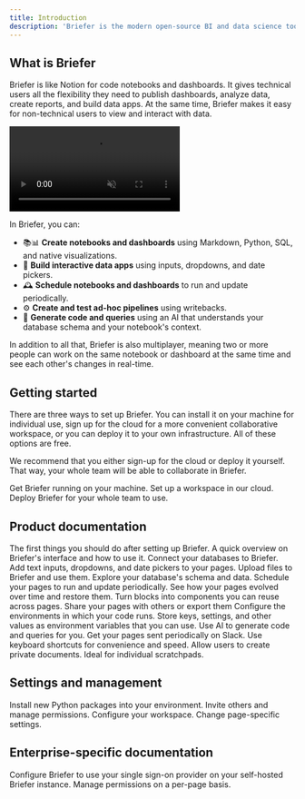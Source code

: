 ```yaml
---
title: Introduction
description: 'Briefer is the modern open-source BI and data science tool.'
---
```


## What is Briefer

Briefer is like Notion for code notebooks and dashboards. It gives technical users all the flexibility they need to publish dashboards, analyze data, create reports, and build data apps. At the same time, Briefer makes it easy for non-technical users to view and interact with data.

<Frame>
  <video
    controls={false}
    muted
    autoPlay
    playsInline
    className="w-full aspect-video"
    src="https://briefer.cloud/demo-header-v2.mp4"
  ></video>
</Frame>

In Briefer, you can:

- 📚📊 **Create notebooks and dashboards** using Markdown, Python, SQL, and native visualizations.
- 🤳 **Build interactive data apps** using inputs, dropdowns, and date pickers.
- 🕰️ **Schedule notebooks and dashboards** to run and update periodically.
- ⚙️ **Create and test ad-hoc pipelines** using writebacks.
- 🤖 **Generate code and queries** using an AI that understands your database schema and your notebook's context.

In addition to all that, Briefer is also multiplayer, meaning two or more people can work on the same notebook or dashboard at the same time and see each other's changes in real-time.

## Getting started

There are three ways to set up Briefer. You can install it on your machine for individual use, sign up for the cloud for a more convenient collaborative workspace, or you can deploy it to your own infrastructure. All of these options are free.

We recommend that you either sign-up for the cloud or deploy it yourself. That way, your whole team will be able to collaborate in Briefer.

<CardGroup cols={2}>
  <Card title="Local quickstart" icon="computer" href="./get-started/local">
    Get Briefer running on your machine.
  </Card>
  <Card title="Cloud quickstart" icon="cloud" href="./get-started/cloud">
    Set up a workspace in our cloud.
  </Card>
  <Card title="Deploy Briefer" icon="users" href="./get-started/deploy">
    Deploy Briefer for your whole team to use.
  </Card>
</CardGroup>

## Product documentation

<CardGroup cols={2}>
  <Card
    title="First steps"
    icon="shoe-prints"
    href="./product/first-steps"
  >
    The first things you should do after setting up Briefer.
  </Card>
  <Card title="Interface overview" icon="map" href="./product/interface-overview">
    A quick overview on Briefer's interface and how to use it.
  </Card>
  <Card title="Data sources" icon="database" href="./product/data-sources">
    Connect your databases to Briefer.
  </Card>
  <Card title="Inputs" icon="pen-to-square" href="./product/inputs">
    Add text inputs, dropdowns, and date pickers to your pages.
  </Card>
  <Card title="Files" icon="folder-open" href="./product/files">
    Upload files to Briefer and use them.
  </Card>
  <Card title="Schema explorer" icon="book" href="./product/schema-explorer">
    Explore your database's schema and data.
  </Card>
  <Card title="Schedules" icon="calendar" href="./product/schedules">
    Schedule your pages to run and update periodically.
  </Card>
  <Card title="Snapshots" icon="camera" href="./product/snapshots">
    See how your pages evolved over time and restore them.
  </Card>
  <Card
    title="Reusable components"
    icon="cubes-stacked"
    href="./product/reusable-components"
  >
    Turn blocks into components you can reuse across pages.
  </Card>
  <Card title="Sharing and exporting" icon="share-nodes" href="./product/sharing">
    Share your pages with others or export them
  </Card>
  <Card title="Environments" icon="microchip" href="./product/environments">
    Configure the environments in which your code runs.
  </Card>
  <Card
    title="Environment variables"
    icon="key"
    href="./product/environment-variables"
  >
    Store keys, settings, and other values as environment variables that you can
    use.
  </Card>
  <Card
    title="AI assistant"
    icon="wand-magic-sparkles"
    href="./product/environment-variables"
  >
    Use AI to generate code and queries for you.
  </Card>
  <Card title="Slack integration" icon="slack" href="./product/slack-integration">
    Get your pages sent periodically on Slack.
  </Card>
  <Card
    title="Keyboard shortcuts"
    icon="keyboard"
    href="./product/keyboard-shortcuts"
  >
    Use keyboard shortcuts for convenience and speed.
  </Card>
  <Card
    title="Private Documents"
    icon="person-chalkboard"
    href="./product/private-documents"
  >
    Allow users to create private documents. Ideal for individual scratchpads.
  </Card>
</CardGroup>

## Settings and management

<CardGroup cols={2}>
  <Card
    title="Installing packages"
    icon="hard-drive"
    href="./settings/installing-packages"
  >
    Install new Python packages into your environment.
  </Card>
  <Card
    title="User management"
    icon="user-plus"
    href="./settings/user-management"
  >
    Invite others and manage permissions.
  </Card>
  <Card
    title="Workspace settings"
    icon="gear"
    href="./settings/workspace-settings"
  >
    Configure your workspace.
  </Card>
  <Card title="Page settings" icon="scroll" href="./settings/page-settings">
    Change page-specific settings.
  </Card>
</CardGroup>

## Enterprise-specific documentation

<CardGroup cols={2}>
  <Card
    title="SSO - Self-hosted"
    icon="lock"
    href="./enterprise/sso-self-hosted"
  >
    Configure Briefer to use your single sign-on provider on your self-hosted Briefer instance.
  </Card>
  <Card
    title="Granular permissions"
    icon="user-plus"
    href="./enterprise/granular-permissions"
  >
    Manage permissions on a per-page basis.
  </Card>
</CardGroup>
